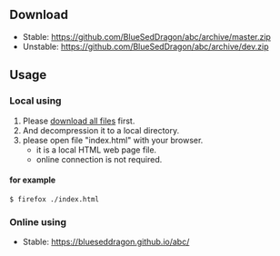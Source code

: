== Download ==
* Stable: https://github.com/BlueSedDragon/abc/archive/master.zip
* Unstable: https://github.com/BlueSedDragon/abc/archive/dev.zip

== Usage ==

=== Local using ===
# Please [[#Download|download all files]] first.
# And decompression it to a local directory.
# please open file "index.html" with your browser.
#* it is a local HTML web page file.
#* online connection is not required.
==== for example ====
<pre>
$ firefox ./index.html
</pre>

=== Online using ===
* Stable: https://blueseddragon.github.io/abc/

